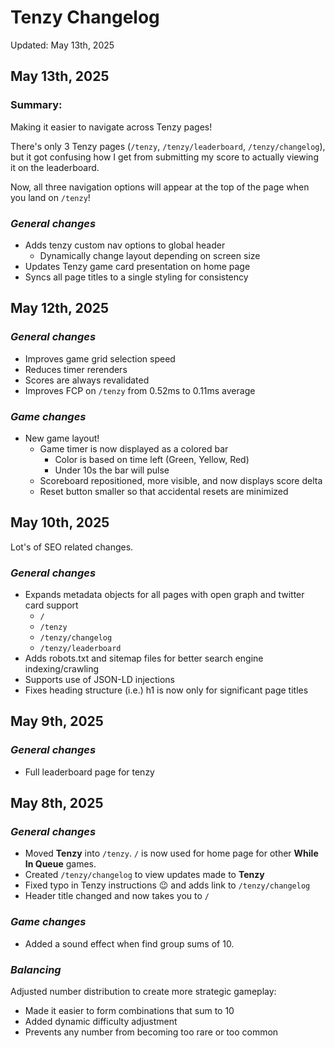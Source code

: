 # Tenzy Changelog

Updated: May 13th, 2025

## **May 13th, 2025**

### Summary:

Making it easier to navigate across Tenzy pages!

There's only 3 Tenzy pages (`/tenzy`, `/tenzy/leaderboard`, `/tenzy/changelog`), but it got confusing how I get from submitting my score to actually viewing it on the leaderboard.

Now, all three navigation options will appear at the top of the page when you land on `/tenzy`!

### _General changes_

- Adds tenzy custom nav options to global header
  - Dynamically change layout depending on screen size
- Updates Tenzy game card presentation on home page
- Syncs all page titles to a single styling for consistency

## **May 12th, 2025**

### _General changes_

- Improves game grid selection speed
- Reduces timer rerenders
- Scores are always revalidated
- Improves FCP on `/tenzy` from 0.52ms to 0.11ms average

### _Game changes_

- New game layout!
  - Game timer is now displayed as a colored bar
    - Color is based on time left (Green, Yellow, Red)
    - Under 10s the bar will pulse
  - Scoreboard repositioned, more visible, and now displays score delta
  - Reset button smaller so that accidental resets are minimized

## **May 10th, 2025**

Lot's of SEO related changes.

### _General changes_

- Expands metadata objects for all pages with open graph and twitter card support
  - `/`
  - `/tenzy`
  - `/tenzy/changelog`
  - `/tenzy/leaderboard`
- Adds robots.txt and sitemap files for better search engine indexing/crawling
- Supports use of JSON-LD injections
- Fixes heading structure (i.e.) h1 is now only for significant page titles

## **May 9th, 2025**

### _General changes_

- Full leaderboard page for tenzy

## **May 8th, 2025**

### _General changes_

- Moved **Tenzy** into `/tenzy`. `/` is now used for home page for other **While In Queue** games.
- Created `/tenzy/changelog` to view updates made to **Tenzy**
- Fixed typo in Tenzy instructions 😉 and adds link to `/tenzy/changelog`
- Header title changed and now takes you to `/`

### _Game changes_

- Added a sound effect when find group sums of 10.

### _Balancing_

Adjusted number distribution to create more strategic gameplay:

- Made it easier to form combinations that sum to 10
- Added dynamic difficulty adjustment
- Prevents any number from becoming too rare or too common
